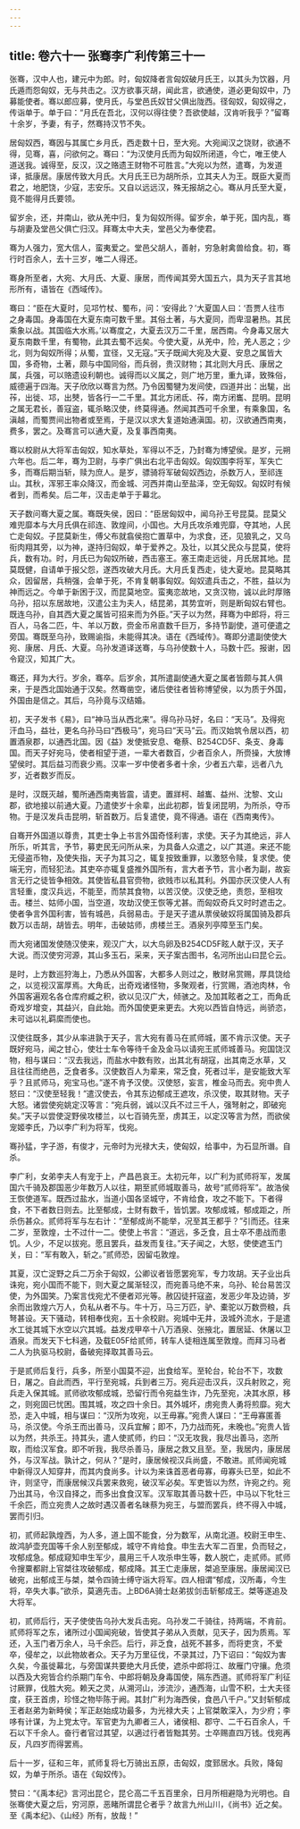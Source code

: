 ```yaml
---
---
---
```

title: 卷六十一 张骞李广利传第三十一
---

张骞，汉中人也，建元中为郎。时，匈奴降者言匈奴破月氏王，以其头为饮器，月氏遁而怨匈奴，无与共击之。汉方欲事灭胡，闻此言，欲通使，道必更匈奴中，乃募能使者。骞以郎应募，使月氏，与堂邑氏奴甘父俱出陇西。径匈奴，匈奴得之，传诣单于。单于曰：“月氏在吾北，汉何以得往使？吾欲使越，汉肯听我乎？”留骞十余岁，予妻，有子，然骞持汉节不失。 

居匈奴西，骞因与其属亡乡月氏，西走数十日，至大宛。大宛闻汉之饶财，欲通不得，见骞，喜，问欲何之。骞曰：“为汉使月氏而为匈奴所闭道，今亡，唯王使人道送我。诚得至，反汉，汉之赂遗王财物不可胜言。”大宛以为然，遣骞，为发道译，抵康居。康居传致大月氏。大月氏王已为胡所杀，立其夫人为王。既臣大夏而君之，地肥饶，少寇，志安乐。又自以远远汉，殊无报胡之心。骞从月氏至大夏，竟不能得月氏要领。 

留岁余，还，并南山，欲从羌中归，复为匈奴所得。留岁余，单于死，国内乱，骞与胡妻及堂邑父俱亡归汉。拜骞太中大夫，堂邑父为奉使君。 

骞为人强力，宽大信人，蛮夷爱之。堂邑父胡人，善射，穷急射禽兽给食。初，骞行时百余人，去十三岁，唯二人得还。 

骞身所至者，大宛、大月氏、大夏、康居，而传闻其旁大国五六，具为天子言其地形所有，语皆在《西域传》。 

骞曰：“臣在大夏时，见邛竹杖、蜀布，问：‘安得此？’大夏国人曰：‘吾贾人往市之身毒国。身毒国在大夏东南可数千里。其俗土著，与大夏同，而卑湿暑热。其民乘象以战。其国临大水焉。’以骞度之，大夏去汉万二千里，居西南。今身毒又居大夏东南数千里，有蜀物，此其去蜀不远矣。今使大夏，从羌中，险，羌人恶之；少北，则为匈奴所得；从蜀，宜径，又无寇。”天子既闻大宛及大夏、安息之属皆大国，多奇物，土著，颇与中国同俗，而兵弱，贵汉财物；其北则大月氏、康居之属，兵强，可以赂遗设利朝也。诚得而以义属之，则广地万里，重九译，致殊俗，威德遍于四海。天子欣欣以骞言为然。乃令因蜀犍为发间使，四道并出：出駹，出莋，出徙、邛，出僰，皆各行一二千里。其北方闭氐、莋，南方闭巂、昆明。昆明之属无君长，善寇盗，辄杀略汉使，终莫得通。然闻其西可千余里，有乘象国，名滇越，而蜀贾间出物者或至焉，于是汉以求大复道始通滇国。初，汉欲通西南夷，费多，罢之。及骞言可以通大夏，及复事西南夷。 

骞以校尉从大将军击匈奴，知水草处，军得以不乏，乃封骞为博望侯。是岁，元朔六年也。后二年，骞为卫尉，与李广俱出右北平击匈奴。匈奴围李将军，军失亡多，而骞后期当斩，赎为庶人。是岁，骠骑将军破匈奴西边，杀数万人，至祁连山。其秋，浑邪王率众降汉，而金城、河西并南山至盐泽，空无匈奴。匈奴时有候者到，而希矣。后二年，汉击走单于于幕北。 

天子数问骞大夏之属。骞既失侯，因曰：“臣居匈奴中，闻乌孙王号昆莫。昆莫父难兜靡本与大月氏俱在祁连、敦煌间，小国也。大月氏攻杀难兜靡，夺其地，人民亡走匈奴。子昆莫新生，傅父布就翕侯抱亡置草中，为求食，还，见狼乳之，又乌衔肉翔其旁，以为神，遂持归匈奴，单于爱养之。及壮，以其父民众与昆莫，使将兵，数有功。时，月氏已为匈奴所破，西击塞王。塞王南走远徙，月氏居其地。昆莫既健，自请单于报父怨，遂西攻破大月氏。大月氏复西走，徒大夏地。昆莫略其众，因留居，兵稍强，会单于死，不肯复朝事匈奴。匈奴遣兵击之，不胜，益以为神而远之。今单于新困于汉，而昆莫地空。蛮夷恋故地，又贪汉物，诚以此时厚赂乌孙，招以东居故地，汉遣公主为夫人，结昆弟，其势宜听，则是断匈奴右臂也。既连乌孙，自其西大夏之属皆可招来而为外臣。”天子以为然，拜骞为中郎将，将三百人，马各二匹，牛、羊以万数，赍金币帛直数千巨万，多持节副使，道可便遣之旁国。骞既至乌孙，致赐谕指，未能得其决。语在《西域传》。骞即分遣副使使大宛、康居、月氏、大夏。乌孙发道译送骞，与乌孙使数十人，马数十匹。报谢，因令窥汉，知其广大。 

骞还，拜为大行。岁余，骞卒。后岁余，其所遣副使通大夏之属者皆颇与其人俱来，于是西北国始通于汉矣。然骞凿空，诸后使往者皆称博望侯，以为质于外国，外国由是信之。其后，乌孙竟与汉结婚。 

初，天子发书《易》，曰“神马当从西北来”。得乌孙马好，名曰：“天马”。及得宛汗血马，益壮，更名乌孙马曰“西极马”，宛马曰“天马”云。而汉始筑令居以西，初置酒泉郡，以通西北国。因《益》发使抵安息、奄蔡、B254CD5F、条支、身毒国。而天子好宛马，使者相望于道，一辈大者数百，少者百余人，所赍操，大放博望侯时。其后益习而衰少焉。汉率一岁中使者多者十余，少者五六辈，远者八九岁，近者数岁而反。 

是时，汉既灭越，蜀所通西南夷皆震，请吏。置牂柯、越巂、益州、沈黎、文山郡，欲地接以前通大夏。乃遣使岁十余辈，出此初郡，皆复闭昆明，为所杀，夺币物。于是汉发兵击昆明，斩首数万。后复遣使，竟不得通。语在《西南夷传》。 

自骞开外国道以尊贵，其吏士争上书言外国奇怪利害，求使。天子为其绝远，非人所乐，听其言，予节，募吏民无问所从来，为具备人众遣之，以广其道。来还不能无侵盗币物，及使失指，天子为其习之，辄复按致重罪，以激怒令赎，复求使。使端无穷，而轻犯法。其吏卒亦辄复盛推外国所有，言大者予节，言小者为副，故妄言无行之徒皆争相效。其使皆私县官赍物，欲贱市以私其利。外国亦厌汉使人人有言轻重，度汉兵远，不能至，而禁其食物，以苦汉使。汉使乏绝，责怨，至相攻击。楼兰、姑师小国，当空道，攻劫汉使王恢等尤甚。而匈奴奇兵又时时遮击之。使者争言外国利害，皆有城邑，兵弱易击。于是天子遣从票侯破奴将属国骑及郡兵数万以击胡，胡皆去。明年，击破姑师，虏楼兰王。酒泉列亭障至玉门矣。 

而大宛诸国发使随汉使来，观汉广大，以大鸟卵及B254CD5F眩人献于汉，天子大说。而汉使穷河源，其山多玉石，采来，天子案古图书，名河所出山曰昆仑云。 

是时，上方数巡狩海上，乃悉从外国客，大都多人则过之，散财帛赏赐，厚具饶给之，以览视汉富厚焉。大角氐，出奇戏诸怪物，多聚观者，行赏赐，酒池肉林，令外国客遍观名各仓库府臧之积，欲以见汉广大，倾骇之。及加其眩者之工，而角氐奇戏岁增变，其益兴，自此始。而外国使更来更去。大宛以西皆自恃远，尚骄恣，未可诎以礼羁縻而使也。 

汉使往既多，其少从率进孰于天子，言大宛有善马在贰师城，匿不肯示汉使。天子既好宛马，闻之甘心，使壮士车令等待千金及金马以请宛王贰师城善马。宛国饶汉物，相与谋曰：“汉去我远，而盐水中数有败，出其北有胡寇，出其南乏水草，又且往往而绝邑，乏食者多。汉使数百人为辈来，常乏食，死者过半，是安能致大军乎？且贰师马，宛宝马也。”遂不肯予汉使。汉使怒，妄言，椎金马而去。宛中贵人怒曰：“汉使至轻我！”遣汉使去，令其东边郁成王遮攻，杀汉使，取其财物。天子大怒。诸尝使宛姚定汉等言：“宛兵弱，诚以汉兵不过三千人，强弩射之，即破宛矣。”天子以尝使浞野侯攻楼兰，以七百骑先至，虏其王，以定汉等言为然，而欲侯宠姬李氏，乃以李广利为将军，伐宛。 

骞孙猛，字子游，有俊才，元帝时为光禄大夫，使匈奴，给事中，为石显所谮。自杀。 

李广利，女弟李夫人有宠于上，产昌邑哀王。太初元年，以广利为贰师将军，发属国六千骑及郡国恶少年数万人以往，期至贰师城取善马，故号“贰师将军”。故浩侯王恢使道军。既西过盐水，当道小国各坚城守，不肯给食，攻之不能下。下者得食，不下者数日则去。比至郁成，士财有数千，皆饥罢。攻郁成城，郁成距之，所杀伤甚众。贰师将军与左右计：“至郁成尚不能举，况至其王都乎？”引而还。往来二岁，至敦煌，士不过什一二。使使上书言：“道远，多乏食，且士卒不患战而患饥。人少，不足以拔宛。愿且罢兵，益发而复往。”天子闻之，大怒，使使遮玉门关，曰：“军有敢入，斩之。”贰师恐，因留屯敦煌。 

其夏，汉亡浞野之兵二万余于匈奴，公卿议者皆愿罢宛军，专力攻胡。天子业出兵诛宛，宛小国而不能下，则大夏之属渐轻汉，而宛善马绝不来，乌孙、轮台易苦汉使，为外国笑。乃案言伐宛尤不便者邓光等。赦囚徒扞寇盗，发恶少年及边骑，岁余而出敦煌六万人，负私从者不与。牛十万，马三万匹，驴、橐驼以万数赍粮，兵弩甚设。天下骚动，转相奉伐宛，五十余校尉。宛城中无井，汲城外流水，于是遣水工徙其城下水空以穴其城。益发戍甲卒十八万酒泉、张掖北，置居延、休屠以卫酒泉。而发天下七科適，及载E05F给贰师，转车人徒相连属至敦煌。而拜习马者二人为执驱马校尉，备破宛择取其善马云。 

于是贰师后复行，兵多，所至小国莫不迎，出食给军。至轮台，轮台不下，攻数日，屠之。自此而西，平行至宛城，兵到者三万。宛兵迎击汉兵，汉兵射败之，宛兵走入保其城。贰师欲攻郁成城，恐留行而令宛益生诈，乃先至宛，决其水原，移之，则宛固已忧困。围其城，攻之四十余日。其外城坏，虏宛贵人勇将煎靡。宛大恐，走入中城，相与谋曰：“汉所为攻宛，以王毋寡。”宛贵人谋曰：“王毋寡匿善马，杀汉使。今杀王而出善马，汉兵宜解；即不，乃力战而死，未晚也。”宛贵人皆以为然，共杀王。持其头，遣人使贰师，约曰：“汉无攻我，我尽出善马，恣所取，而给汉军食。即不听我，我尽杀善马，康居之救又且至。至，我居内，康居居外，与汉军战。孰计之，何从？”是时，康居候视汉兵尚盛，不敢进。贰师闻宛城中新得汉人知穿井，而其内食尚多。计以为来诛首恶者毋寡，毋寡头已至，如此不许，则坚守，而康居候汉兵罢来救宛，破汉军必矣。军吏皆以为然，许宛之约。宛乃出其马，令汉自择之，而多出食食汉军。汉军取其善马数十匹，中马以下牝牡三千余匹，而立宛贵人之故时遇汉善者名昧蔡为宛王，与盟而罢兵，终不得入中城，罢而引归。 

初，贰师起孰煌西，为人多，道上国不能食，分为数军，从南北道。校尉王申生、故鸿胪壶充国等千余人别至郁成，城守不肯给食。申生去大军二百里，负而轻之，攻郁成急。郁成窥知申生军少，晨用三千人攻杀申生等，数人脱亡，走贰师。贰师令搜粟都尉上官桀往攻破郁成，郁成降。其王亡走康居，桀追至康居。康居闻汉已破宛，出郁成王与桀，桀令四骑士缚守诣大将军。四人相谓“郁成，汉所毒，今生将，卒失大事。”欲杀，莫適先击。上BD6A骑士赵弟拔剑击斩郁成王。桀等遂追及大将军。 

初，贰师后行，天子使使告乌孙大发兵击宛。乌孙发二千骑往，持两端，不肯前。贰师将军之东，诸所过小国闻宛破，皆使其子弟从入贡献，见天子，因为质焉。军还，入玉门者万余人，马千余匹。后行，非乏食，战死不甚多，而将吏贪，不爱卒，侵牟之，以此物故者众。天子为万里征伐，不录其过，乃下诏曰：“匈奴为害久矣，今虽徙幕北，与旁国谋共要绝大月氏使，遮杀中郎将江、故雁门守攘。危须以西及大宛皆合约杀期门车令、中郎将朝及身毒国使，隔东西道。贰师将军广利征讨厥罪，伐胜大宛。赖天之灵，从溯河山，涉流沙，通西海，山雪不积，士大夫径度，获王首虏，珍怪之物毕陈于阙。其封广利为海西侯，食邑八千户。”又封斩郁成王者赵弟为新畤侯；军正赵始成功最多，为光禄大夫；上官桀敢深入，为少府；李哆有计谋，为上党太守。军官吏为九卿者三人，诸侯相、郡守、二千石百余人，千石以下千余人。奋行者官过其望，以適过行者皆黜其劳。士卒赐直四万钱。伐宛再反，凡四岁而得罢焉。 

后十一岁，征和三年，贰师复将七万骑出五原，击匈奴，度郅居水。兵败，降匈奴，为单于所杀。语在《匈奴传》。 

赞曰：“《禹本纪》言河出昆仑，昆仑高二千五百里余，日月所相避隐为光明也。自张骞使大夏之后，穷河原，恶睹所谓昆仑者乎？故言九州山川，《尚书》近之矣。至《禹本纪》、《山经》所有，放哉！” 

